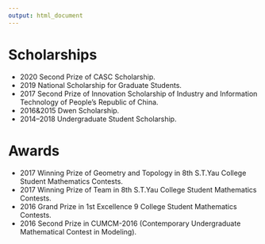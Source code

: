 ```yaml
---
output: html_document
---
```


# Scholarships

- 2020 Second Prize of CASC Scholarship. 
- 2019 National Scholarship for Graduate Students. 
- 2017 Second Prize of Innovation Scholarship of Industry and Information Technology of People's Republic of China. 
- 2016&2015 Dwen Scholarship. 
- 2014--2018 Undergraduate Student Scholarship. 

# Awards

- 2017 Winning Prize of Geometry and Topology in 8th S.T.Yau College Student Mathematics Contests. 
- 2017 Winning Prize of Team in 8th S.T.Yau College Student Mathematics Contests. 
- 2016 Grand Prize in 1st Excellence 9 College Student Mathematics Contests. 
- 2016 Second Prize in CUMCM-2016 (Contemporary Undergraduate Mathematical Contest in Modeling). 


